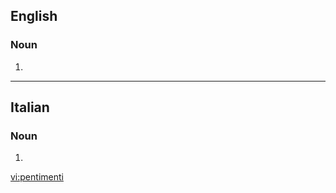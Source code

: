 ==English==

===Noun===
{{head|en|plural}}

# {{plural of|pentimento|lang=en}}

----

==Italian==

===Noun===
{{head|it|plural|g=?}}

# {{plural of|pentimento|lang=it}}

[[vi:pentimenti]]